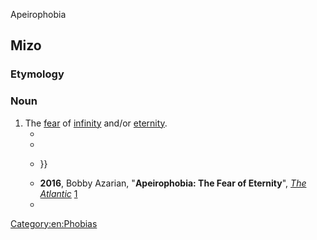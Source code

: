 Apeirophobia

==Mizo==

===Etymology===
{{confix|en|apeiro|phobia}}

===Noun===
{{en-noun|-}}

# The [[fear]] of [[infinity]] and/or [[eternity]].
#* {{quote-book|en|year=1990|author=Reinhardt Grossman|title=The Fourth Way: A Theory of Knowledge|pageurl=http://books.google.com/books?id=O9O4AAAAIAAJ&q=%22free+from+apeirophobia%22|page=227|publisher=Indiana University Press|isbn=9780253326546
|passage=My view is free from '''apeirophobia''', the horror of the infinite, which colored so much of what was written at the beginning of this century about the foundations of mathematics.}}
#* {{quote-book|en|year=1998|author=P. Christopher Smith|title=The Hermeneutics of Original Argument: Demonstration, Dialectic, Rhetoric|pageurl=http://books.google.com/books?id=KPyrTazpptUC&pg=PA192&dq=%22apeirophobia%22|page=192|publisher=Northwestern University Press|isbn=0810116073
|passage=The clearest evidence of Aristotle's '''apeirophobia''' is to be found in the ''Posterior Analytics'', book 1, chapters 19-22.}}
#* {{quote-book|en|year=1999|author=Spencer Golub|title=Infinity (Stage)|pageurl=http://books.google.com/books?id=5LcHNYVZZHEC&pg=PA14&dq=%22apeirophobia+(fear+of+infinity)+seems%22|page=14|publisher=University of Michigan|year_published=2001|isbn=9780472088454
|passage='''Apeirophobia''' (fear of infinity) seems here to prod thanatophobia (fear of death) and necrophobia (fear of corpses) into being and later nonbeing, {{…}}}}
#* '''2016''', Bobby Azarian, "'''Apeirophobia: The Fear of Eternity'''", [[w:The Atlantic|''The Atlantic'']]&nbsp;[https://www.theatlantic.com/science/archive/2016/09/apeirophobia-the-fear-of-eternity/498368/]
#* {{seemoreCites|en}}

[[Category:en:Phobias]]